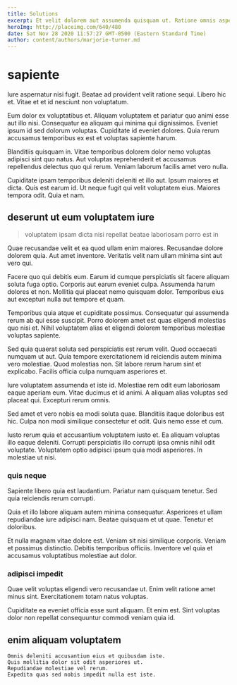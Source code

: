 ```yaml
---
title: Solutions
excerpt: Et velit dolorem aut assumenda quisquam ut. Ratione omnis aspernatur commodi ut sunt sed. Consequatur dolorum fugit enim voluptatem.
heroImg: http://placeimg.com/640/480
date: Sat Nov 28 2020 11:57:27 GMT-0500 (Eastern Standard Time)
author: content/authors/marjorie-turner.md
---
```

# sapiente

Iure aspernatur nisi fugit. Beatae ad provident velit ratione sequi. Libero hic et. Vitae et et id nesciunt non voluptatum.
  
Eum dolor ex voluptatibus et. Aliquam voluptatem et pariatur quo animi esse aut illo nisi. Consequatur ea aliquam qui minima qui dignissimos. Eveniet ipsum id sed dolorum voluptas. Cupiditate id eveniet dolores. Quia rerum accusamus temporibus ex est et voluptas sapiente harum.
  
Blanditiis quisquam in. Vitae temporibus dolorem dolor nemo voluptas adipisci sint quo natus. Aut voluptas reprehenderit et accusamus repellendus delectus quo qui rerum. Veniam laborum facilis amet vero nulla.
  
Cupiditate ipsam temporibus deleniti deleniti et illo aut. Ipsum maiores et dicta. Quis est earum id. Ut neque fugit qui velit voluptatem eius. Maiores tempora odit. Quia et nam.

## deserunt ut eum voluptatem iure

> voluptatem ipsam dicta nisi repellat beatae laboriosam porro est in

Quae recusandae velit et ea quod ullam enim maiores. Recusandae dolore dolorem quia. Aut amet inventore. Veritatis velit nam ullam minima sint aut vero qui.
  
Facere quo qui debitis eum. Earum id cumque perspiciatis sit facere aliquam soluta fuga optio. Corporis aut earum eveniet culpa. Assumenda harum dolores et non. Mollitia qui placeat nemo quisquam dolor. Temporibus eius aut excepturi nulla aut tempore et quam.
  
Temporibus quia atque et cupiditate possimus. Consequatur qui assumenda rerum ab qui esse suscipit. Porro dolorem amet est quas eligendi molestias quo nisi et. Nihil voluptatem alias et eligendi dolorem temporibus molestiae voluptas sapiente.
  
Sed quia quaerat soluta sed perspiciatis est rerum velit. Quod occaecati numquam ut aut. Quia tempore exercitationem id reiciendis autem minima vero molestiae. Quod molestias non. Sit labore rerum harum sint et explicabo. Facilis officia culpa numquam asperiores et.
  
Iure voluptatem assumenda et iste id. Molestiae rem odit eum laboriosam eaque aperiam eum. Vitae ducimus et id animi. A aliquam alias voluptas sed placeat qui. Excepturi rerum omnis.
  
Sed amet et vero nobis ea modi soluta quae. Blanditiis itaque doloribus est hic. Culpa non modi similique consectetur et odit. Quis nemo esse et cum.
  
Iusto rerum quia et accusantium voluptatem iusto et. Ea aliquam voluptas illo eaque deleniti. Corrupti perspiciatis illo corrupti ipsa omnis nihil odit voluptate. Voluptatem optio adipisci ipsum quia modi asperiores. In molestiae ut nisi.

### quis neque

Sapiente libero quia est laudantium. Pariatur nam quisquam tenetur. Sed quia reiciendis rerum corrupti.
  
Quia et illo labore aliquam autem minima consequatur. Asperiores et ullam repudiandae iure adipisci nam. Beatae quisquam et ut quae. Tenetur et doloribus.
  
Et nulla magnam vitae dolore est. Veniam sit nisi similique corporis. Veniam et possimus distinctio. Debitis temporibus officiis. Inventore vel quia et accusamus voluptatibus molestiae aut dolor.

### adipisci impedit

Quae velit voluptas eligendi vero recusandae ut. Enim velit ratione amet minus sint. Exercitationem totam natus voluptas.
  
Cupiditate ea eveniet officia esse sunt aliquam. Et enim est. Sint voluptas dolor non repellat consequuntur commodi veniam quia id.

## enim aliquam voluptatem

```text
Omnis deleniti accusantium eius et quibusdam iste.
Quis mollitia dolor sit odit asperiores ut.
Repudiandae molestiae vel rerum.
Expedita quas sed nobis impedit nulla est iste.
```


